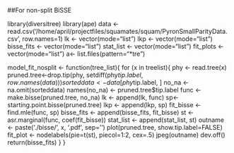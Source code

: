 ##For non-split BiSSE

library(diversitree)
library(ape)
data <- read.csv('/home/april/projectfiles/squamates/squam/PyronSmallParityData.csv', row.names=1)
lk <- vector(mode="list")
lkp <- vector(mode="list")
bisse_fits <- vector(mode="list")
stat_list <- vector(mode="list")
fit_plots <- vector(mode="list")
a<- list.files(pattern="*tre")

model_fit_nosplit <- function(tree_list){
for (x in treelist){
phy <- read.tree(x)
pruned.tree<-drop.tip(phy, setdiff(phy$tip.label, row.names(data)))
sorteddata <- data[phy$tip.label, ]
no_na <- na.omit(sorteddata)
names(no_na) <- pruned.tree$tip.label
func <- make.bisse(pruned.tree, no_na)
lk <- append(lk, func)
sp<-starting.point.bisse(pruned.tree)
lkp <- append(lkp, sp)
fit_bisse <- find.mle(func, sp)
bisse_fits <- append(bisse_fits, fit_bisse)
st <- asr.marginal(func, coef(fit_bisse))
stat_list <- append(stat_list, st)
outname <- paste('./bisse/', x, '.pdf', sep='')
plot(pruned.tree, show.tip.label=FALSE)
fit_plot <- nodelabels(pie=t(st), piecol=1:2, cex=.5)
jpeg(outname)
dev.off()
return(bisse_fits)
}
}


